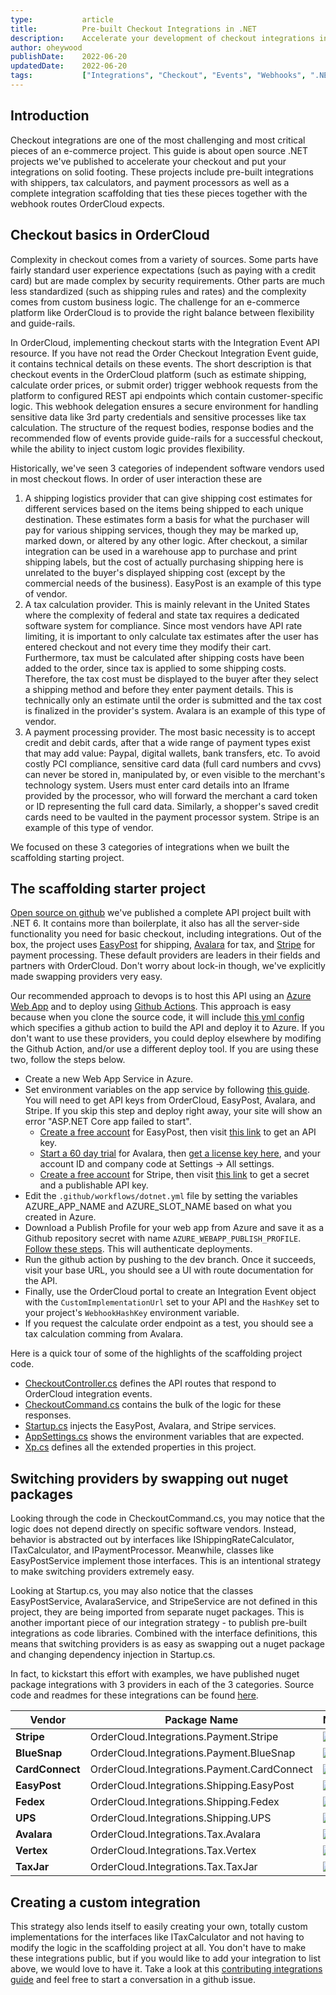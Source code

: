 ```yaml
---
type:           article
title:          Pre-built Checkout Integrations in .NET
description:    Accelerate your development of checkout integrations in .NET by understanding OrderCloud's packages and starter projects. 
author: oheywood        
publishDate:    2022-06-20
updatedDate:    2022-06-20
tags:           ["Integrations", "Checkout", "Events", "Webhooks", ".NET", "Payments"]
---
```


## Introduction

Checkout integrations are one of the most challenging and most critical pieces of an e-commerce project. This guide is about open source .NET projects we've published to accelerate your checkout and put your integrations on solid footing. These projects include pre-built integrations with shippers, tax calculators, and payment processors as well as a complete integration scaffolding that ties these pieces together with the webhook routes OrderCloud expects.   

## Checkout basics in OrderCloud

Complexity in checkout comes from a variety of sources. Some parts have fairly standard user experience expectations (such as paying with a credit card) but are made complex by security requirements. Other parts are much less standardized (such as shipping rules and rates) and the complexity comes from custom business logic. The challenge for an e-commerce platform like OrderCloud is to provide the right balance between flexibility and guide-rails.

In OrderCloud, implementing checkout starts with the <Link to="/api-reference/seller/integration-events/list">Integration Event API resource</Link>. If you have not read the <Link to="/knowledge-base/order-checkout-integration">Order Checkout Integration Event guide</Link>, it contains technical details on these events. The short description is that checkout events in the OrderCloud platform (such as estimate shipping, calculate order prices, or submit order) trigger webhook requests from the platform to configured REST api endpoints which contain customer-specific logic. This webhook delegation ensures a secure environment for handling sensitive data like 3rd party credentials and sensitive processes like tax calculation. The structure of the request bodies, response bodies and the recommended flow of events provide guide-rails for a successful checkout, while the ability to inject custom logic provides flexibility. 

Historically, we've seen 3 categories of independent software vendors used in most checkout flows. In order of user interaction these are 

1. A shipping logistics provider that can give shipping cost estimates for different services based on the items being shipped to each unique destination. These estimates form a basis for what the purchaser will pay for various shipping services, though they may be marked up, marked down, or altered by any other logic. After checkout, a similar integration can be used in a warehouse app to purchase and print shipping labels, but the cost of actually purchasing shipping here is unrelated to the buyer's displayed shipping cost (except by the commercial needs of the business). EasyPost is an example of this type of vendor.
2. A tax calculation provider. This is mainly relevant in the United States where the complexity of federal and state tax requires a dedicated software system for compliance. Since most vendors have API rate limiting, it is important to only calculate tax estimates after the user has entered checkout and not every time they modify their cart. Furthermore, tax must be calculated after shipping costs have been added to the order, since tax is applied to some shipping costs. Therefore, the tax cost must be displayed to the buyer after they select a shipping method and before they enter payment details. This is technically only an estimate until the order is submitted and the tax cost is finalized in the provider's system. Avalara is an example of this type of vendor.
3. A payment processing provider. The most basic necessity is to accept credit and debit cards, after that a wide range of payment types exist that may add value: Paypal, digital wallets, bank transfers, etc. To avoid costly PCI compliance, sensitive card data (full card numbers and cvvs) can never be stored in, manipulated by, or even visible to the merchant's technology system. Users must enter card details into an Iframe provided by the processor, who will forward the merchant a card token or ID representing the full card data. Similarly, a shopper's saved credit cards need to be vaulted in the payment processor system. Stripe is an example of this type of vendor.           

We focused on these 3 categories of integrations when we built the scaffolding starting project. 

## The scaffolding starter project

[Open source on github](https://github.com/ordercloud-api/dotnet-middleware) we've published a complete API project built with .NET 6. It contains more than boilerplate, it also has all the server-side functionality you need for basic checkout, including integrations. Out of the box, the project uses [EasyPost](https://www.easypost.com/docs/api) for shipping, [Avalara](https://developer.avalara.com/) for tax, and [Stripe](https://stripe.com/docs) for payment processing. These default providers are leaders in their fields and partners with OrderCloud. Don't worry about lock-in though, we've explicitly made swapping providers very easy. 

Our recommended approach to devops is to host this API using an [Azure Web App](https://azure.microsoft.com/en-us/services/app-service/web/) and to deploy using [Github Actions](https://docs.github.com/en/actions). This approach is easy because when you clone the source code, it will include [this yml config](https://github.com/ordercloud-api/dotnet-middleware/blob/dev/.github/workflows/dotnet.yml) which specifies a github action to build the API and deploy it to Azure. If you don't want to use these providers, you could deploy elsewhere by modifing the Github Action, and/or use a different deploy tool. If you are using these two, follow the steps below. 

-  Create a new Web App Service in Azure. 
-  Set environment variables on the app service by following [this guide](https://docs.microsoft.com/en-us/azure/app-service/configure-common?tabs=portal). You will need to get API keys from OrderCloud, EasyPost, Avalara, and Stripe. If you skip this step and deploy right away, your site will show an error "ASP.NET Core app failed to start".
    - [Create a free account](https://www.easypost.com/signup) for EasyPost, then visit [this link](https://www.easypost.com/account/api-keys) to get an API key.
    - [Start a 60 day trial](https://buy.avalara.com/returns?type=sbt&campaignid=7015a000001SagVAAS&lsmr=Paid%20Digital&lso=Paid%20Digital) for Avalara, then [get a license key here](https://integrations.avalara.com/#/software-keys), and your account ID and company code at Settings -> All settings.
    - [Create a free account](https://dashboard.stripe.com/register) for Stripe, then visit [this link](https://dashboard.stripe.com/test/apikeys) to get a secret and a publishable API key.
- Edit the `.github/workflows/dotnet.yml` file by setting the variables AZURE_APP_NAME and AZURE_SLOT_NAME based on what you created in Azure. 
- Download a Publish Profile for your web app from Azure and save it as a Github repository secret with name `AZURE_WEBAPP_PUBLISH_PROFILE`. [Follow these steps](https://docs.microsoft.com/en-us/azure/app-service/app-service-sql-asp-github-actions#create-a-publish-profile-secret). This will authenticate deployments. 
- Run the github action by pushing to the dev branch. Once it succeeds, visit your base URL, you should see a UI with route documentation for the API.  
- Finally, use the OrderCloud portal to create an Integration Event object with the `CustomImplementationUrl` set to your API and the `HashKey` set to your project's `WebhookHashKey` environment variable.
- If you request the calculate order endpoint as a test, you should see a tax calculation comming from Avalara.  

Here is a quick tour of some of the highlights of the scaffolding project code.

- [CheckoutController.cs](https://github.com/ordercloud-api/dotnet-middleware/blob/dev/Customer.OrderCloud.Api/Controllers/CheckoutController.cs) defines the API routes that respond to OrderCloud integration events.
- [CheckoutCommand.cs](https://github.com/ordercloud-api/dotnet-middleware/blob/dev/Customer.OrderCloud.Common/Commands/CheckoutCommand.cs) contains the bulk of the logic for these responses.  
- [Startup.cs](https://github.com/ordercloud-api/dotnet-middleware/blob/dev/Customer.OrderCloud.Api/Startup.cs) injects the EasyPost, Avalara, and Stripe services.  
- [AppSettings.cs](https://github.com/ordercloud-api/dotnet-middleware/blob/dev/Customer.OrderCloud.Common/AppSettings.cs) shows the environment variables that are expected.
- [Xp.cs](https://github.com/ordercloud-api/dotnet-middleware/blob/dev/Customer.OrderCloud.Common/Models/Xp.cs) defines all the extended properties in this project. 

## Switching providers by swapping out nuget packages 

Looking through the code in CheckoutCommand.cs, you may notice that the logic does not depend directly on specific software vendors. Instead, behavior is abstracted out by interfaces like IShippingRateCalculator, ITaxCalculator, and IPaymentProcessor. Meanwhile, classes like EasyPostService implement those interfaces. This is an intentional strategy to make switching providers extremely easy.

Looking at Startup.cs, you may also notice that the classes EasyPostService, AvalaraService, and StripeService are not defined in this project, they are being imported from separate nuget packages. This is another important piece of our integration strategy - to publish pre-built integrations as code libraries. Combined with the interface definitions, this means that switching providers is as easy as swapping out a nuget package and changing dependency injection in Startup.cs. 

In fact, to kickstart this effort with examples, we have published nuget package integrations with 3 providers in each of the 3 categories. Source code and readmes for these integrations can be found [here](https://github.com/ordercloud-api/ordercloud-dotnet-catalyst).

| Vendor | Package Name | Nuget |
| ------------- | ------------- | ------------- |
| **Stripe** | OrderCloud.Integrations.Payment.Stripe | [![](https://img.shields.io/nuget/v/OrderCloud.Integrations.Payment.Stripe.svg?maxAge=3600)](https://www.nuget.org/packages/OrderCloud.Integrations.Payment.Stripe) |
| **BlueSnap** | OrderCloud.Integrations.Payment.BlueSnap | [![](https://img.shields.io/nuget/v/OrderCloud.Integrations.Payment.BlueSnap.svg?maxAge=3600)](https://www.nuget.org/packages/OrderCloud.Integrations.Payment.BlueSnap) |
| **CardConnect** | OrderCloud.Integrations.Payment.CardConnect | [![](https://img.shields.io/nuget/v/OrderCloud.Integrations.Payment.CardConnect.svg?maxAge=3600)](https://www.nuget.org/packages/OrderCloud.Integrations.Payment.CardConnect) | 
| **EasyPost** | OrderCloud.Integrations.Shipping.EasyPost | [![](https://img.shields.io/nuget/v/OrderCloud.Integrations.Shipping.EasyPost.svg?maxAge=3600)](https://www.nuget.org/packages/OrderCloud.Integrations.Shipping.EasyPost) |
| **Fedex** | OrderCloud.Integrations.Shipping.Fedex | [![](https://img.shields.io/nuget/v/OrderCloud.Integrations.Shipping.Fedex.svg?maxAge=3600)](https://www.nuget.org/packages/OrderCloud.Integrations.Shipping.Fedex) | 
| **UPS** | OrderCloud.Integrations.Shipping.UPS | [![](https://img.shields.io/nuget/v/OrderCloud.Integrations.Shipping.UPS.svg?maxAge=3600)](https://www.nuget.org/packages/OrderCloud.Integrations.Shipping.UPS) | 
| **Avalara** | OrderCloud.Integrations.Tax.Avalara | [![](https://img.shields.io/nuget/v/OrderCloud.Integrations.Tax.Avalara.svg?maxAge=3600)](https://www.nuget.org/packages/OrderCloud.Integrations.Tax.Avalara) | 
| **Vertex** | OrderCloud.Integrations.Tax.Vertex | [![](https://img.shields.io/nuget/v/OrderCloud.Integrations.Tax.Vertex.svg?maxAge=3600)](https://www.nuget.org/packages/OrderCloud.Integrations.Tax.Vertex) | 
| **TaxJar** | OrderCloud.Integrations.Tax.TaxJar | [![](https://img.shields.io/nuget/v/OrderCloud.Integrations.Tax.TaxJar.svg?maxAge=3600)](https://www.nuget.org/packages/OrderCloud.Integrations.Tax.TaxJar) | 

## Creating a custom integration

This strategy also lends itself to easily creating your own, totally custom implementations for the interfaces like ITaxCalculator and not having to modify the logic in the scaffolding project at all. You don't have to make these integrations public, but if you would like to add your integration to list above, we would love to have it. Take a look at this [contributing integrations guide](https://github.com/ordercloud-api/ordercloud-dotnet-catalyst/blob/dev/OrderCloud.Catalyst/Integrations/CONTRIBUTING.md) and feel free to start a conversation in a github issue. 